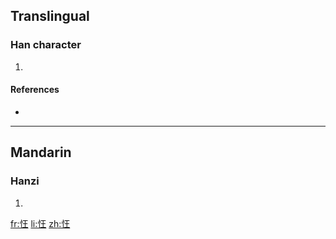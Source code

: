==Translingual==

===Han character===
{{Han char|rn=61|rad=心|as=04|sn=7|four=|canj=心竹土 (PHG), 心一土 (PMG)}}

# {{defn|Han|sort=心04}}

====References====
* {{Han ref|kx=0378.290|dkj=10399|dj=0706.280|hdz=42275.080|uh=5FF9|ud=24569}}

----

==Mandarin==

===Hanzi===
{{cmn-hanzi|pin=[[sāi]] ([[sai1]]), [[sì]] ([[si4]]), [[wǎng]] ([[wang3]])|wg=sai<sup>1</sup>, ssu<sup>4</sup>, wang<sup>3</sup>}}

# {{defn|Mandarin}}

[[fr:忹]]
[[li:忹]]
[[zh:忹]]